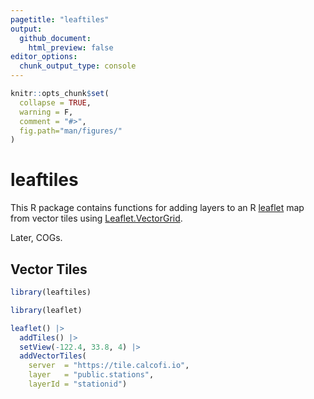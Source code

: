 ```yaml
---
pagetitle: "leaftiles"
output:
  github_document:
    html_preview: false
editor_options: 
  chunk_output_type: console
---
```


```r
knitr::opts_chunk$set(
  collapse = TRUE,
  warning = F,
  comment = "#>",
  fig.path="man/figures/"
)
```

# leaftiles

This R package contains functions for adding layers to an R [leaflet]( https://rstudio.github.io/leaflet/) map from vector tiles using [Leaflet.VectorGrid]( https://leaflet.github.io/Leaflet.VectorGrid/vectorgrid-api-docs.html).

Later, COGs.
 
## Vector Tiles

```r
library(leaftiles)
```

```r
library(leaflet)

leaflet() |>
  addTiles() |>
  setView(-122.4, 33.8, 4) |>
  addVectorTiles(
    server  = "https://tile.calcofi.io",
    layer   = "public.stations",
    layerId = "stationid")
```
